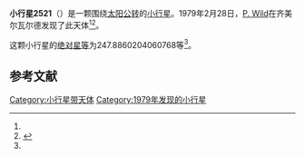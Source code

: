 {{Infobox planet
| bgcolour = #FFFFC0
| name = 2521 Heidi
| symbol = 
| image = 
| caption = 
| discovery = yes
| discovery_ref = 
| discoverer = [[P._Wild|P. Wild]]
| discovery_site = [[齐美尔瓦尔德|齐美尔瓦尔德]] 
| discovered = 1979年2月28日
| designations = yes
| mp_name = 
| named_after = 
| alt_names = 1979 DK/ 1951 EJ2 / 1960 CC / 1971 OV1
| mp_category = [[主带小行星|主带小行星]]
| orbit_ref = <ref name="a">[http://ssd.jpl.nasa.gov/sbdb.cgi?sstr=2521 2521 Heidi] {{Wayback|url=http://ssd.jpl.nasa.gov/sbdb.cgi?sstr=2521 |date=20200820012144 }}，小行星數據庫瀏覽器（JPL Small-Body Database Browser）－[[美国国家航空航天局|美国国家航空航天局]]喷气推进实验室</ref>
| epoch = 2456400.5 (2013年4月18日更新)
| aphelion = {{convert|3.052302079956822|AU|km|3|abbr=on|lk=out}}
| perihelion = {{convert|2.533935289178992|AU|km|3|abbr=on}}
| semimajor = {{convert|2.793118684567907|AU|km|3|abbr=on}}
| eccentricity = 0.092793549
| period = 1705.031912 [[日|日]]<br />4.67[[儒略年|儒略年]]
| avg_speed = 
| inclination = 7.724487236132537
| asc_node = 281.3455956483558
| mean_anomaly = 
| arg_peri = 247.8860204060768
| satellites = 
| physical_characteristics = yes
| dimensions = 
| mass = 
| density = 
| surface_grav = 
| escape_velocity = 
| sidereal_day = 
| axial_tilt = 
| pole_ecliptic_lat = 
| pole_ecliptic_lon = 
| albedo = 
| temperatures= 
| temp_name1 = 
| mean_temp_1 = 
| max_temp_1 = 
| temp_name2 = 
| max_temp_2 = 
| spectral_type = 
| abs_magnitude = 247.8860204060768
}}

'''小行星2521'''（{{lang-en|2521 Heidi}}）是一颗围绕[[太阳|太阳]][[公转|公转]]的[[小行星|小行星]]。1979年2月28日，[[P._Wild|P. Wild]]在齐美尔瓦尔德发现了此天体<ref name="a" /><ref>{{cite news|title=小行星列表|url=http://cfa-www.harvard.edu/iau/lists/NumberedMPs.txt|accessdate=2013-07-08|newspaper=哈佛大学|archive-date=2008-05-17|archive-url=https://web.archive.org/web/20080517010638/http://cfa-www.harvard.edu/iau/lists/NumberedMPs.txt|dead-url=no}}</ref>。

这颗小行星的[[绝对星等|绝对星等]]为247.8860204060768等<ref name="a" />。

==参考文献==
{{reflist}}
{{Minor Planet Number|[[小行星2520|小行星2520]]|[[小行星2522|小行星2522]]}}

{{小天体}}

[[Category:小行星带天体|Category:小行星带天体]]
[[Category:1979年发现的小行星|Category:1979年发现的小行星]]

{{asteroid-stub}}